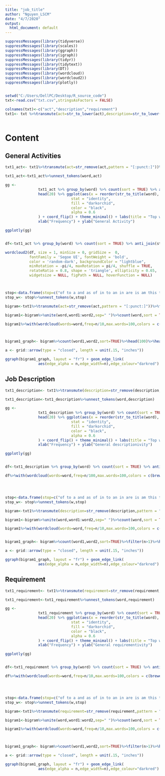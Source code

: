 ---
title: "job_title"
author: "Nguyen_LSCM"
date: "4/7/2020"
output:
  html_document: default
---

```{r setup, include=FALSE}
suppressMessages(library(tidyverse))
suppressMessages(library(scales))
suppressMessages(library(ggraph))
suppressMessages(library(igraph))
suppressMessages(library(tidyr))
suppressMessages(library(tidytext))
suppressMessages(library(DT))
suppressMessages(library(wordcloud))
suppressMessages(library(wordcloud2))
suppressMessages(library(plotly))


setwd("C:/Users/DellPC/Desktop/R_source_code")
txt<-read.csv("txt.csv",stringsAsFactors = FALSE)

colnames(txt)<-c("act","description","requirement")
txt1<- txt %>%transmute(act=str_to_lower(act),description=str_to_lower(description),requirement=str_to_lower(requirement))



```

# Content {.tabset}

## General Activities

```{r,warning=FALSE,message=FALSE,echo=FALSE,fig.align="left",fig.height=10,fig.width=10}

txt1_act<- txt1%>%transmute(act=str_remove(act,pattern = "[:punct:]"))%>%filter(str_detect(act,pattern = "[:alpha:]"))%>%transmute(act=as.character(act))

txt1_act<-txt1_act%>%unnest_tokens(word,act)

gg <-
               txt1_act %>% group_by(word) %>% count(sort = TRUE) %>% anti_join(stop_words) %>%
               head(20) %>% ggplot(aes(x = reorder(str_to_title(word), n), y = n)) + geom_bar(
                              stat = "identity",
                              fill = "darkorchid",
                              color = "black",
                              alpha = 0.6
               ) + coord_flip() + theme_minimal() + labs(title = "Top word of Tiki business model") +
               xlab("Frequency") + ylab("General Activity")

ggplotly(gg)


df<-txt1_act %>% group_by(word) %>% count(sort = TRUE) %>% anti_join(stop_words)

wordcloud2(df, size = 1, minSize = 0, gridSize =  0,
           fontFamily = 'Segoe UI', fontWeight = 'bold',
           color = 'random-dark', backgroundColor = "lightblue",
           minRotation = -pi/4, maxRotation = pi/4, shuffle = TRUE,
           rotateRatio = 0.8, shape = 'triangle', ellipticity = 0.65,
           widgetsize = NULL, figPath = NULL, hoverFunction = NULL)



stop<-data.frame(stop=c("of to a and as of in to an in are is am this that there those out  at must S also with  so but  then can even date  for you  our be  more happiness bring"))%>%mutate(stop=as.character(stop))
stop_w<- stop%>%unnest_tokens(w,stop)

bigram<-txt1%>%transmute(act=str_remove(act,pattern = "[:punct:]"))%>%filter(str_detect(act,pattern = "[:alpha:]"))%>%transmute(act=as.character(act))%>%unnest_tokens(word,act,token = "ngrams",n=2)%>%separate(word,c("word1","word2"),sep=" ")%>%filter(!word1 %in% stop_words,!word2 %in% stop_words)%>%anti_join(stop_w,by=c("word1"="w"))%>%anti_join(stop_w,by=c("word2"="w"))

bigram1<-bigram%>%unite(word,word1:word2,sep=" ")%>%count(word,sort = TRUE)

bigram1%>%with(wordcloud(words=word,freq=n/10,max.words=100,colors = c(brewer.pal(8,"Set1"))))



bigram1_graph<- bigram%>%count(word1,word2,sort=TRUE)%>%head(100)%>%head(100)%>%graph_from_data_frame()

a <- grid::arrow(type = "closed", length = unit(.15, "inches"))

ggraph(bigram1_graph, layout = "fr") + geom_edge_link(
               aes(edge_alpha = n,edge_width=n),edge_colour="darkred") + geom_node_point(color = "royalblue", size=5) + geom_node_text(aes(label = name),repel=TRUE,point.padding=unit(0.2,"lines"), vjust = 1, hjust = 1) +theme_void()


```

## Job Description

```{r,warning=FALSE,message=FALSE,echo=FALSE,fig.align="left",fig.width=10,fig.height=10}

txt1_description<- txt1%>%transmute(description=str_remove(description,pattern = "[:punct:]"))%>%filter(str_detect(description,pattern = "[:alpha:]"))%>%transmute(description=as.character(description))

txt1_description<-txt1_description%>%unnest_tokens(word,description)

gg <-
               txt1_description %>% group_by(word) %>% count(sort = TRUE) %>% anti_join(stop_words) %>%
               head(20) %>% ggplot(aes(x = reorder(str_to_title(word), n), y = n)) + geom_bar(
                              stat = "identity",
                              fill = "darkorchid",
                              color = "black",
                              alpha = 0.6
               ) + coord_flip() + theme_minimal() + labs(title = "Top word of Tiki business model") +
               xlab("Frequency") + ylab("General descriptionivity")

ggplotly(gg)


df<-txt1_description %>% group_by(word) %>% count(sort = TRUE) %>% anti_join(stop_words)

df%>%with(wordcloud(words=word,freq=n/100,max.words=100,colors = c(brewer.pal(8,"Set1"))))




stop<-data.frame(stop=c("of to a and as of in to an in are is am this that there those out  at must S also with  so but  then can even date  for you  our be  more happiness bring"))%>%mutate(stop=as.character(stop))
stop_w<- stop%>%unnest_tokens(w,stop)

bigram<-txt1%>%transmute(description=str_remove(description,pattern = "[:punct:]"))%>%filter(str_detect(description,pattern = "[:alpha:]"))%>%transmute(description=as.character(description))%>%unnest_tokens(word,description,token = "ngrams",n=2)%>%separate(word,c("word1","word2"),sep=" ")%>%filter(!word1 %in% stop_words,!word2 %in% stop_words)%>%anti_join(stop_w,by=c("word1"="w"))%>%anti_join(stop_w,by=c("word2"="w"))

bigram1<-bigram%>%unite(word,word1:word2,sep=" ")%>%count(word,sort = TRUE)

bigram1%>%with(wordcloud(words=word,freq=n/10,max.words=100,colors = c(brewer.pal(8,"Set1"))))


bigram1_graph<- bigram%>%count(word1,word2,sort=TRUE)%>%filter(n>1)%>%head(100)%>%graph_from_data_frame()

a <- grid::arrow(type = "closed", length = unit(.15, "inches"))

ggraph(bigram1_graph, layout = "fr") + geom_edge_link(
               aes(edge_alpha = n,edge_width=n),edge_colour="darkred") + geom_node_point(color = "royalblue", size=5) + geom_node_text(aes(label = name),repel=TRUE,point.padding=unit(0.2,"lines"), vjust = 1, hjust = 1) +theme_void()

```

## Requirement 

```{r,warning=FALSE,message=FALSE,echo=FALSE,fig.align="left",fig.width=10,fig.height=10}

txt1_requirement<- txt1%>%transmute(requirement=str_remove(requirement,pattern = "[:punct:]"))%>%filter(str_detect(requirement,pattern = "[:alpha:]"))%>%transmute(requirement=as.character(requirement))

txt1_requirement<-txt1_requirement%>%unnest_tokens(word,requirement)

gg <-
               txt1_requirement %>% group_by(word) %>% count(sort = TRUE) %>% anti_join(stop_words) %>%
               head(20) %>% ggplot(aes(x = reorder(str_to_title(word), n), y = n)) + geom_bar(
                              stat = "identity",
                              fill = "darkorchid",
                              color = "black",
                              alpha = 0.6
               ) + coord_flip() + theme_minimal() + labs(title = "Top word of Tiki business model") +
               xlab("Frequency") + ylab("General requirementivity")

ggplotly(gg)


df<-txt1_requirement %>% group_by(word) %>% count(sort = TRUE) %>% anti_join(stop_words)

df%>%with(wordcloud(words=word,freq=n/10,max.words=100,colors = c(brewer.pal(8,"Set1"))))




stop<-data.frame(stop=c("of to a and as of in to an in are is am this that there those out  at must S also with  so but  then can even date  for you  our be  more happiness bring"))%>%mutate(stop=as.character(stop))
stop_w<- stop%>%unnest_tokens(w,stop)

bigram<-txt1%>%transmute(requirement=str_remove(requirement,pattern = "[:punct:]"))%>%filter(str_detect(requirement,pattern = "[:alpha:]"))%>%transmute(requirement=as.character(requirement))%>%unnest_tokens(word,requirement,token = "ngrams",n=2)%>%separate(word,c("word1","word2"),sep=" ")%>%filter(!word1 %in% stop_words,!word2 %in% stop_words)%>%anti_join(stop_w,by=c("word1"="w"))%>%anti_join(stop_w,by=c("word2"="w"))

bigram1<-bigram%>%unite(word,word1:word2,sep=" ")%>%count(word,sort = TRUE)

bigram1%>%with(wordcloud(words=word,freq=n/10,max.words=100,colors = c(brewer.pal(8,"Set1"))))



bigram1_graph<- bigram%>%count(word1,word2,sort=TRUE)%>%filter(n>1)%>%head(100)%>%graph_from_data_frame()

a <- grid::arrow(type = "closed", length = unit(.15, "inches"))

ggraph(bigram1_graph, layout = "fr") + geom_edge_link(
               aes(edge_alpha = n,edge_width=n),edge_colour="darkred") + geom_node_point(color = "royalblue", size=5) + geom_node_text(aes(label = name),repel=TRUE,point.padding=unit(0.2,"lines"), vjust = 1, hjust = 1) +theme_void()

```